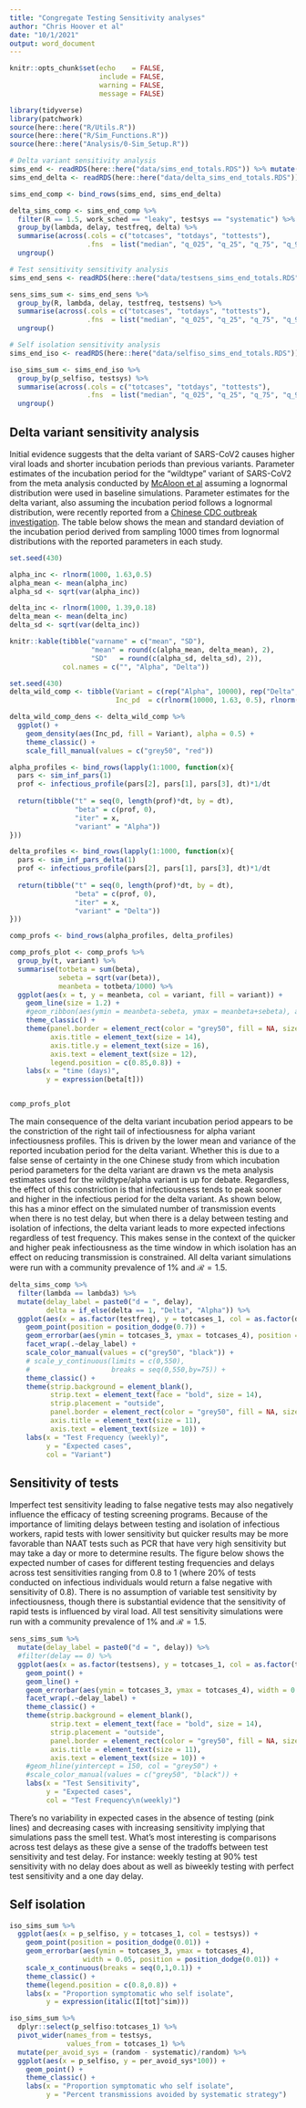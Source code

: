 ```yaml
---
title: "Congregate Testing Sensitivity analyses"
author: "Chris Hoover et al"
date: "10/1/2021"
output: word_document
---
```


```r
knitr::opts_chunk$set(echo    = FALSE,
                      include = FALSE,
                      warning = FALSE,
                      message = FALSE)

library(tidyverse)
library(patchwork)
source(here::here("R/Utils.R"))
source(here::here("R/Sim_Functions.R"))
source(here::here("Analysis/0-Sim_Setup.R"))

```

```r
# Delta variant sensitivity analysis 
sims_end <- readRDS(here::here("data/sims_end_totals.RDS")) %>% mutate(delta = 0) %>% relocate(delta, .before = totcases)
sims_end_delta <- readRDS(here::here("data/delta_sims_end_totals.RDS"))

sims_end_comp <- bind_rows(sims_end, sims_end_delta)

delta_sims_comp <- sims_end_comp %>% 
  filter(R == 1.5, work_sched == "leaky", testsys == "systematic") %>% 
  group_by(lambda, delay, testfreq, delta) %>% 
  summarise(across(.cols = c("totcases", "totdays", "tottests"),
                   .fns  = list("median", "q_025", "q_25", "q_75", "q_975"))) %>% 
  ungroup()

# Test sensitivity sensitivity analysis
sims_end_sens <- readRDS(here::here("data/testsens_sims_end_totals.RDS"))

sens_sims_sum <- sims_end_sens %>% 
  group_by(R, lambda, delay, testfreq, testsens) %>% 
  summarise(across(.cols = c("totcases", "totdays", "tottests"),
                   .fns  = list("median", "q_025", "q_25", "q_75", "q_975"))) %>% 
  ungroup()

# Self isolation sensitivity analysis
sims_end_iso <- readRDS(here::here("data/selfiso_sims_end_totals.RDS"))

iso_sims_sum <- sims_end_iso %>% 
  group_by(p_selfiso, testsys) %>% 
  summarise(across(.cols = c("totcases", "totdays", "tottests"),
                   .fns  = list("median", "q_025", "q_25", "q_75", "q_975"))) %>% 
  ungroup()

```

## Delta variant sensitivity analysis  
Initial evidence suggests that the delta variant of SARS-CoV2 causes higher viral loads and shorter incubation periods than previous variants. Parameter estimates of the incubation period for the "wildtype" variant of SARS-CoV2 from the meta analysis conducted by [McAloon et al](https://doi.org/10.1136/bmjopen-2020- 039652) assuming a lognormal distribution were used in baseline simulations. Parameter estimates for the delta variant, also assuming the incubation period follows a lognormal distribution, were recently reported from a [Chinese CDC outbreak investigation](https://doi.org/10.46234/ccdcw2021.148). The table below shows the mean and standard deviation of the incubation period derived from sampling 1000 times from lognormal distributions with the reported parameters in each study.

```r
set.seed(430)

alpha_inc <- rlnorm(1000, 1.63,0.5)
alpha_mean <- mean(alpha_inc)
alpha_sd <- sqrt(var(alpha_inc))

delta_inc <- rlnorm(1000, 1.39,0.18)
delta_mean <- mean(delta_inc)
delta_sd <- sqrt(var(delta_inc))

knitr::kable(tibble("varname" = c("mean", "SD"),
                    "mean" = round(c(alpha_mean, delta_mean), 2),
                    "SD"   = round(c(alpha_sd, delta_sd), 2)),
             col.names = c("", "Alpha", "Delta"))

```

```r
set.seed(430)
delta_wild_comp <- tibble(Variant = c(rep("Alpha", 10000), rep("Delta", 1000)),
                          Inc_pd  = c(rlnorm(10000, 1.63, 0.5), rlnorm(1000, 1.39, 0.18)))

delta_wild_comp_dens <- delta_wild_comp %>% 
  ggplot() +
    geom_density(aes(Inc_pd, fill = Variant), alpha = 0.5) +
    theme_classic() +
    scale_fill_manual(values = c("grey50", "red"))

alpha_profiles <- bind_rows(lapply(1:1000, function(x){
  pars <- sim_inf_pars(1)
  prof <- infectious_profile(pars[2], pars[1], pars[3], dt)*1/dt
  
  return(tibble("t" = seq(0, length(prof)*dt, by = dt),
                "beta" = c(prof, 0),
                "iter" = x,
                "variant" = "Alpha"))
}))

delta_profiles <- bind_rows(lapply(1:1000, function(x){
  pars <- sim_inf_pars_delta(1)
  prof <- infectious_profile(pars[2], pars[1], pars[3], dt)*1/dt
  
  return(tibble("t" = seq(0, length(prof)*dt, by = dt),
                "beta" = c(prof, 0),
                "iter" = x,
                "variant" = "Delta"))
}))

comp_profs <- bind_rows(alpha_profiles, delta_profiles)

comp_profs_plot <- comp_profs %>% 
  group_by(t, variant) %>% 
  summarise(totbeta = sum(beta),
            sebeta = sqrt(var(beta)),
            meanbeta = totbeta/1000) %>% 
  ggplot(aes(x = t, y = meanbeta, col = variant, fill = variant)) +
    geom_line(size = 1.2) +
    #geom_ribbon(aes(ymin = meanbeta-sebeta, ymax = meanbeta+sebeta), alpha = 0.2) +
    theme_classic() +
    theme(panel.border = element_rect(color = "grey50", fill = NA, size = 0.5),
          axis.title = element_text(size = 14),
          axis.title.y = element_text(size = 16),
          axis.text = element_text(size = 12),
          legend.position = c(0.85,0.8)) +
    labs(x = "time (days)",
         y = expression(beta[t]))


comp_profs_plot
```

The main consequence of the delta variant incubation period appears to be the constriction of the right tail of infectiousness for alpha variant infectiousness profiles. This is driven by the lower mean and variance of the reported incubation period for the delta variant. Whether this is due to a false sense of certainty in the one Chinese study from which incubation period parameters for the delta variant are drawn vs the meta analysis estimates used for the wildtype/alpha variant is up for debate. Regardless, the effect of this constriction is that infectiousness tends to peak sooner and higher in the infectious period for the delta variant. As shown below, this has a minor effect on the simulated number of transmission events when there is no test delay, but when there is a delay between testing and isolation of infections, the delta variant leads to more expected infections regardless of test frequency. This makes sense in the context of the quicker and higher peak infectiousness as the time window in which isolation has an effect on reducing transmission is constrained. All delta variant simulations were run with a community prevalence of $1$% and $\mathcal{R}=1.5$.

```r
delta_sims_comp %>% 
  filter(lambda == lambda3) %>% 
  mutate(delay_label = paste0("d = ", delay),
         delta = if_else(delta == 1, "Delta", "Alpha")) %>% 
  ggplot(aes(x = as.factor(testfreq), y = totcases_1, col = as.factor(delta))) +
    geom_point(position = position_dodge(0.7)) +
    geom_errorbar(aes(ymin = totcases_3, ymax = totcases_4), position = position_dodge(0.7), width = 0.2) +
    facet_wrap(.~delay_label) +
    scale_color_manual(values = c("grey50", "black")) +
    # scale_y_continuous(limits = c(0,550),
    #                    breaks = seq(0,550,by=75)) +
    theme_classic() +
    theme(strip.background = element_blank(),
          strip.text = element_text(face = "bold", size = 14),
          strip.placement = "outside",
          panel.border = element_rect(color = "grey50", fill = NA, size = 0.5),
          axis.title = element_text(size = 11),
          axis.text = element_text(size = 10)) +
    labs(x = "Test Frequency (weekly)",
         y = "Expected cases",
         col = "Variant")

```

## Sensitivity of tests  
Imperfect test sensitivity leading to false negative tests may also negatively influence the efficacy of testing screening programs. Because of the importance of limiting delays between testing and isolation of infectious workers, rapid tests with lower sensitivity but quicker results may be more favorable than NAAT tests such as PCR that have very high sensitivity but may take a day or more to determine results. The figure below shows the expected number of cases for different testing frequencies and delays across test sensitivities ranging from 0.8 to 1 (where 20% of tests conducted on infectious individuals would return a false negative with sensitivity of 0.8). There is no assumption of variable test sensitivity by infectiousness, though there is substantial evidence that the sensitivity of rapid tests is influenced by viral load. All test sensitivity simulations were run with a community prevalence of $1$% and $\mathcal{R}=1.5$.

```r
sens_sims_sum %>% 
  mutate(delay_label = paste0("d = ", delay)) %>% 
  #filter(delay == 0) %>% 
  ggplot(aes(x = as.factor(testsens), y = totcases_1, col = as.factor(testfreq), group = as.factor(testfreq))) +
    geom_point() +
    geom_line() +
    geom_errorbar(aes(ymin = totcases_3, ymax = totcases_4), width = 0.2) +
    facet_wrap(.~delay_label) +
    theme_classic() +
    theme(strip.background = element_blank(),
          strip.text = element_text(face = "bold", size = 14),
          strip.placement = "outside",
          panel.border = element_rect(color = "grey50", fill = NA, size = 0.5),
          axis.title = element_text(size = 11),
          axis.text = element_text(size = 10)) +
    #geom_hline(yintercept = 150, col = "grey50") +
    #scale_color_manual(values = c("grey50", "black")) +
    labs(x = "Test Sensitivity",
         y = "Expected cases",
         col = "Test Frequency\n(weekly)")

```

There's no variability in expected cases in the absence of testing (pink lines) and decreasing cases with increasing sensitivity implying that simulations pass the smell test. What's most interesting is comparisons across test delays as these give a sense of the tradoffs between test sensitivity and test delay. For instance: weekly testing at 90% test sensitivity with no delay does about as well as biweekly testing with perfect test sensitivity and a one day delay.

## Self isolation  
```r
iso_sims_sum %>% 
  ggplot(aes(x = p_selfiso, y = totcases_1, col = testsys)) +
    geom_point(position = position_dodge(0.01)) +
    geom_errorbar(aes(ymin = totcases_3, ymax = totcases_4),
                  width = 0.05, position = position_dodge(0.01)) +
    scale_x_continuous(breaks = seq(0,1,0.1)) +
    theme_classic() +
    theme(legend.position = c(0.8,0.8)) +
    labs(x = "Proportion symptomatic who self isolate",
         y = expression(italic(I[tot]^sim)))

```

```r
iso_sims_sum %>% 
  dplyr::select(p_selfiso:totcases_1) %>% 
  pivot_wider(names_from = testsys,
              values_from = totcases_1) %>% 
  mutate(per_avoid_sys = (random - systematic)/random) %>% 
  ggplot(aes(x = p_selfiso, y = per_avoid_sys*100)) +
    geom_point() +
    theme_classic() +
    labs(x = "Proportion symptomatic who self isolate",
         y = "Percent transmissions avoided by systematic strategy")

```

